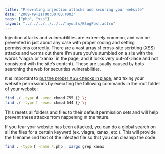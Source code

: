 ```yaml
---
title: "Preventing injection attacks and securing your website"
date: "2009-09-21T00:00:00.000Z"
tags: ["php", "xss"]
layout: "../../../../../../layouts/BlogPost.astro"
---
```



Injection attacks and vulnerabilities are extremely common, and can be prevented in just about any case with proper coding and setting permissions correctly. There are a vast array of cross-site scripting (XSS) attacks and worms out there (I’m sure you’ve stumbled on a site with the words ‘viagra’ or ‘xanax’ in the page, and it looks very out-of-place and not consistent with the site’s content). These are usually caused by bots searching the web for securities vulnerabilities.

It is important to <a href="http://www.cgisecurity.com/xss-faq.html" target="_blank">put the proper XSS checks in place</a>, and fixing your website permissions by executing the following commands in the root folder of your website:

```bash
find ./ -type d -exec chmod 755 {} \;
find ./ -type f -exec chmod 644 {} \;
```

This resets all folders and files to their default permission sets and will help prevent these attacks from happening in the future.

If you fear your website has been attacked, you can do a global search on all the files for a certain keyword (ex. viagra, xanax, etc.). This will provide the filename and text of the infected file so that you can cleanup the code.

```bash
find . -type f -name *.php | xargs grep xanax
```
